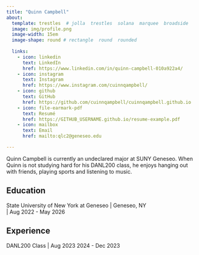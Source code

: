 ```yaml
---
title: "Quinn Campbell"
about:
  template: trestles  # jolla  trestles  solana  marquee  broadside
  image: img/profile.png
  image-width: 15em
  image-shape: round # rectangle  round  rounded
  
  links:
    - icon: linkedin
      text: LinkedIn
      href: https://www.linkedin.com/in/quinn-campbell-010a922a4/
    - icon: instagram
      text: Instagram
      href: https://www.instagram.com/cuinnqampbell/
    - icon: github
      text: GitHub
      href: https://github.com/cuinnqampbell/cuinnqampbell.github.io
    - icon: file-earmark-pdf
      text: Resumé
      href: https://GITHUB_USERNAME.github.io/resume-example.pdf
    - icon: mailbox
      text: Email
      href: mailto:qlc2@geneseo.edu

---
```



Quinn Campbell is currently an undeclared major at SUNY Geneseo. When Quinn is not studying hard for his DANL200 class, he enjoys hanging out with friends, playing sports and listening to music.

## Education

State University of New York at Geneseo | Geneseo, NY <br>
| Aug 2022 - May 2026 <br>


## Experience

DANL200 Class | Aug 2023 2024 - Dec 2023


